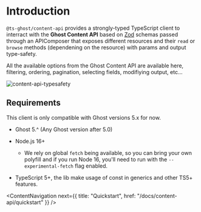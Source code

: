# Introduction

`@ts-ghost/content-api` provides a strongly-typed TypeScript client to interract with the **Ghost Content API** based on [Zod](https://github.com/colinhacks/zod) schemas passed through an APIComposer that exposes different resources and their `read` or `browse` methods (dependening on the resource) with params and output type-safety.

All the available options from the Ghost Content API are available here, filtering, ordering, pagination, selecting fields, modifiying output, etc...

![content-api-typesafety](https://user-images.githubusercontent.com/4941205/227787797-daf0bc72-1bb7-4ccd-8c98-fe4c03b71dd3.gif)

## Requirements

This client is only compatible with Ghost versions 5.x for now.

- Ghost 5.^ (Any Ghost version after 5.0)

- Node.js 16+
  - We rely on global `fetch` being available, so you can bring your own
    polyfill and if you run Node 16, you'll need to run with the
    `--experimental-fetch` flag enabled.
- TypeScript 5+, the lib make usage of const in generics and other TS5+ features.

<ContentNavigation next={{ title: "Quickstart", href: "/docs/content-api/quickstart" }} />
